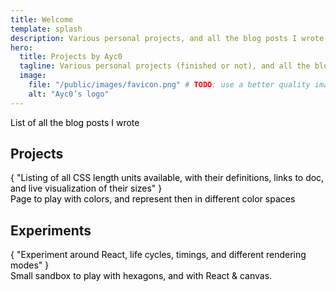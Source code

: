```yaml
---
title: Welcome
template: splash
description: Various personal projects, and all the blog posts I wrote
hero:
  title: Projects by Ayc0
  tagline: Various personal projects (finished or not), and all the blog posts I wrote
  image:
    file: "/public/images/favicon.png" # TODO: use a better quality image
    alt: "Ayc0’s logo"
---
```



<a href="/posts/" style="text-decoration: none; color: initial; display: grid">
  <Card title="Blog posts">List of all the blog posts I wrote</Card>
</a>

## Projects

<CardGrid stagger>
  <a
    href="/length-units/"
    style="text-decoration: none; color: initial; display: grid"
  >
    <Card title="CSS length units">
      {
        "Listing of all CSS length units available, with their definitions, links to doc, and live visualization of their sizes"
      }
    </Card>
  </a>
  <a
    href="/color-visualizer/"
    style="text-decoration: none; color: initial; display: grid"
  >
    <Card title="Color visualizer">
      Page to play with colors, and represent then in different color spaces
    </Card>
  </a>
</CardGrid>

## Experiments

<CardGrid stagger>
  <a
    href="/react-timings/"
    style="text-decoration: none; color: initial; display: grid"
  >
    <Card title="React timings">
      {
        "Experiment around React, life cycles, timings, and different rendering modes"
      }
    </Card>
  </a>
  <a
    href="/hexagons-without-rules/"
    style="text-decoration: none; color: initial; display: grid"
  >
    <Card title="Hexagons">
      Small sandbox to play with hexagons, and with React & canvas.
    </Card>
  </a>
</CardGrid>
